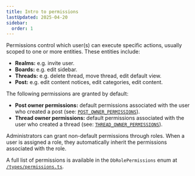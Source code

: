 ```yaml
---
title: Intro to permissions
lastUpdated: 2025-04-20
sidebar:
  order: 1
---
```


Permissions control which user(s) can execute specific actions, usually scoped
to one or more entities. These entities include:

- **Realms:** e.g. invite user.
- **Boards:** e.g. edit sidebar.
- **Threads:** e.g. delete thread, move thread, edit default view.
- **Post:** e.g. edit content notices, edit categories, edit content.

The following permissions are granted by default:

- **Post owner permissions:** default permissions associated with the user who
  created a post (see:
  [`POST_OWNER_PERMISSIONS`](https://github.com/BobaBoard/boba-backend/blob/main/types/permissions.ts#L66)).
- **Thread owner permissions:** default permissions associated with the user who
  created a thread (see:
  [`THREAD_OWNER_PERMISSIONS`](https://github.com/BobaBoard/boba-backend/blob/main/types/permissions.ts#L76)).

Administrators can grant non-default permissions through roles. When a user is
assigned a role, they automatically inherit the permissions associated with the
role.

A full list of permissions is available in the `DbRolePermissions` enum at
[`/types/permissions.ts`](https://github.com/BobaBoard/boba-backend/blob/main/types/permissions.ts).
